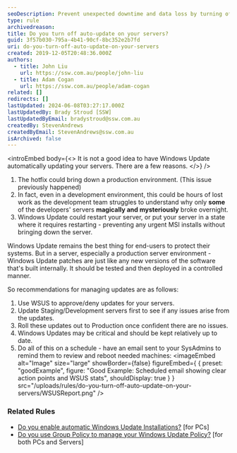 ```yaml
---
seoDescription: Prevent unexpected downtime and data loss by turning off auto-update on servers and instead using a controlled update process with WSUS.
type: rule
archivedreason:
title: Do you turn off auto-update on your servers?
guid: 3f57b030-795a-4b41-90cf-8bc352e2b7fd
uri: do-you-turn-off-auto-update-on-your-servers
created: 2019-12-05T20:48:36.000Z
authors:
  - title: John Liu
    url: https://ssw.com.au/people/john-liu
  - title: Adam Cogan
    url: https://ssw.com.au/people/adam-cogan
related: []
redirects: []
lastUpdated: 2024-06-08T03:27:17.000Z
lastUpdatedBy: Brady Stroud [SSW]
lastUpdatedByEmail: bradystroud@ssw.com.au
createdBy: StevenAndrews
createdByEmail: StevenAndrews@ssw.com.au
isArchived: false
---
```


<introEmbed
  body={<>
It is not a good idea to have Windows Update automatically updating your servers. There are a few reasons.
  </>}
/>
1. The hotfix could bring down a production environment. (This issue previously happened)
2. In fact, even in a development environment, this could be hours of lost work as the development team struggles to understand why only
   **some** of the developers' servers **magically and mysteriously** broke overnight.
3. Windows Update could restart your server, or put your server in a state where it requires restarting - preventing any urgent MSI installs without bringing down the server.

Windows Update remains the best thing for end-users to protect their systems. But in a server, especially a production server environment - Windows Update patches are just like any new versions of the software that's built internally. It should be tested and then deployed in a controlled manner.

So recommendations for managing updates are as follows:

1. Use WSUS to approve/deny updates for your servers.
2. Update Staging/Development servers first to see if any issues arise from the updates.
3. Roll these updates out to Production once confident there are no issues.
4. Windows Updates may be critical and should be kept relatively up to date.
5. Do all of this on a schedule - have an email sent to your SysAdmins to remind them to review and reboot needed machines:
<imageEmbed
  alt="Image"
  size="large"
  showBorder={false}
  figureEmbed={ {
    preset: "goodExample",
    figure: "Good Example: Scheduled email showing clear action points and WSUS stats",
    shouldDisplay: true
  } }
  src="/uploads/rules/do-you-turn-off-auto-update-on-your-servers/WSUSReport.png"
/>

### Related Rules

- [Do you enable automatic Windows Update Installations?](/do-you-disable-automatic-windows-update-installations) [for PCs]
- [Do you use Group Policy to manage your Windows Update Policy?](/do-you-use-group-policy-to-manage-your-windows-update-policy) [for both PCs and Servers]
